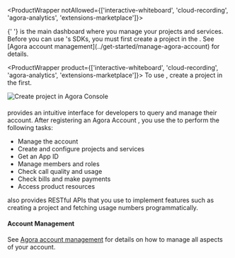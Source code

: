 <ProductWrapper notAllowed={['interactive-whiteboard', 'cloud-recording', 'agora-analytics', 'extensions-marketplace']}>
  <Link to="{{Global.AGORA_CONSOLE_URL}}">
    <Vg k="CONSOLE" />
  </Link>{' '}
  is the main dashboard where you manage your <Vg k="COMPANY" /> projects and services. Before you can use <Vg k="COMPANY" />
  's SDKs, you must first create a project in the <Vg k="CONSOLE" />. See [Agora account management](../get-started/manage-agora-account) for
  details.
</ProductWrapper>

<ProductWrapper product={['interactive-whiteboard', 'cloud-recording', 'agora-analytics', 'extensions-marketplace']}>
  To use <Vg k="COMPANY" /> <Vpd k="NAME" />, create a project in the <Vg k="CONSOLE" /> first.
</ProductWrapper>

<ProductWrapper notAllowed="interactive-whiteboard">![Create project in Agora Console](/images/common/create-project.svg)</ProductWrapper>

#### <Vg k="CONSOLE" />

<Link to="{{Global.AGORA_CONSOLE_URL}}">
  <Vg k="CONSOLE" />
</Link> provides an intuitive interface for developers to query and manage their <Vg k="COMPANY" /> account. After registering an <Link to="{{Global.AGORA_CONSOLE_URL}}">
  Agora Account
</Link>
, you use the <Vg k="CONSOLE" /> to perform the following tasks:

- Manage the account
- Create and configure <Vg k="COMPANY" /> projects and services
- Get an App ID
- Manage members and roles
- Check call quality and usage
- Check bills and make payments
- Access product resources

<Vg k="COMPANY" /> also provides RESTful APIs that you use to implement features such as creating a project and fetching usage numbers programmatically.

#### <Vg k="COMPANY" /> Account Management

See [Agora account management](../reference/manage-agora-account) for details on how to manage all aspects of your <Vg k="COMPANY" /> account.
